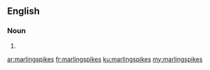 ==English==

===Noun===
{{head|en}}

# {{plural of|marlingspike}}

[[ar:marlingspikes]]
[[fr:marlingspikes]]
[[ku:marlingspikes]]
[[my:marlingspikes]]